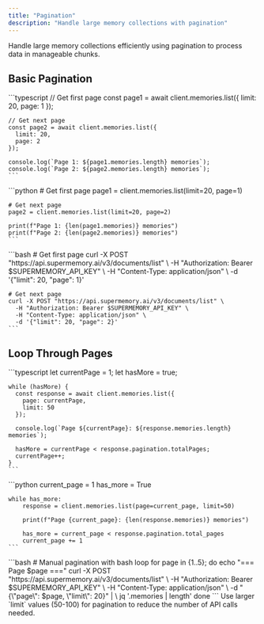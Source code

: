 ```yaml
---
title: "Pagination"
description: "Handle large memory collections with pagination"
---
```


Handle large memory collections efficiently using pagination to process data in manageable chunks.

## Basic Pagination

<Tabs>
  <Tab title="TypeScript">
    ```typescript
    // Get first page
    const page1 = await client.memories.list({
      limit: 20,
      page: 1
    });

    // Get next page
    const page2 = await client.memories.list({
      limit: 20,
      page: 2
    });

    console.log(`Page 1: ${page1.memories.length} memories`);
    console.log(`Page 2: ${page2.memories.length} memories`);
    ```
  </Tab>
  <Tab title="Python">
    ```python
    # Get first page
    page1 = client.memories.list(limit=20, page=1)

    # Get next page
    page2 = client.memories.list(limit=20, page=2)

    print(f"Page 1: {len(page1.memories)} memories")
    print(f"Page 2: {len(page2.memories)} memories")
    ```
  </Tab>
  <Tab title="cURL">
    ```bash
    # Get first page
    curl -X POST "https://api.supermemory.ai/v3/documents/list" \
      -H "Authorization: Bearer $SUPERMEMORY_API_KEY" \
      -H "Content-Type: application/json" \
      -d '{"limit": 20, "page": 1}'

    # Get next page
    curl -X POST "https://api.supermemory.ai/v3/documents/list" \
      -H "Authorization: Bearer $SUPERMEMORY_API_KEY" \
      -H "Content-Type: application/json" \
      -d '{"limit": 20, "page": 2}'
    ```
  </Tab>
</Tabs>

## Loop Through Pages

<Tabs>
  <Tab title="TypeScript">
    ```typescript
    let currentPage = 1;
    let hasMore = true;

    while (hasMore) {
      const response = await client.memories.list({
        page: currentPage,
        limit: 50
      });

      console.log(`Page ${currentPage}: ${response.memories.length} memories`);

      hasMore = currentPage < response.pagination.totalPages;
      currentPage++;
    }
    ```
  </Tab>
  <Tab title="Python">
    ```python
    current_page = 1
    has_more = True

    while has_more:
        response = client.memories.list(page=current_page, limit=50)

        print(f"Page {current_page}: {len(response.memories)} memories")

        has_more = current_page < response.pagination.total_pages
        current_page += 1
    ```
  </Tab>
  <Tab title="cURL">
    ```bash
    # Manual pagination with bash loop
    for page in {1..5}; do
      echo "=== Page $page ==="
      curl -X POST "https://api.supermemory.ai/v3/documents/list" \
        -H "Authorization: Bearer $SUPERMEMORY_API_KEY" \
        -H "Content-Type: application/json" \
        -d "{\"page\": $page, \"limit\": 20}" | \
        jq '.memories | length'
    done
    ```
  </Tab>
</Tabs>

<Info>
  Use larger `limit` values (50-100) for pagination to reduce the number of API calls needed.
</Info>
